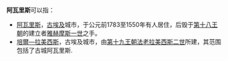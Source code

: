 '''阿瓦里斯'''可以指：

* [[阿瓦里斯|阿瓦里斯]]，[[古埃及|古埃及]]城市，于公元前1783至1550年有人居住，后毁于[[第十八王朝|第十八王朝]]的建立者[[雅赫摩斯一世|雅赫摩斯一世]]之手。
* [[培爾—拉美西斯|培爾—拉美西斯]]，古埃及城市，由[[第十九王朝|第十九王朝]][[法老|法老]][[拉美西斯二世|拉美西斯二世]]所建，其范围包括了古城阿瓦里斯.

{{消歧义|cat=四字地名消歧义}}